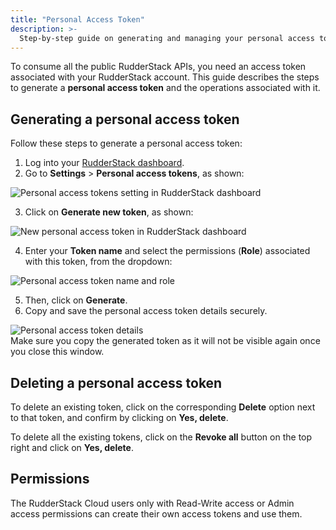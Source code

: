 ```yaml
---
title: "Personal Access Token"
description: >-
  Step-by-step guide on generating and managing your personal access tokens required to use the RudderStack API.
---
```


To consume all the public RudderStack APIs, you need an access token associated with your RudderStack account. This guide describes the steps to generate a **personal access token** and the operations associated with it.

## Generating a personal access token

Follow these steps to generate a personal access token:

1. Log into your [RudderStack dashboard](https://app.rudderstack.com/).
2. Go to **Settings** > **Personal access tokens**, as shown:

<img src="../assets/rudderstack-api/personal-access-tokens-1.png" alt="Personal access tokens setting in RudderStack dashboard" />

3. Click on **Generate new token**, as shown:

<img src="../assets/rudderstack-api/new-personal-access-token.png" alt="New personal access token in RudderStack dashboard" />

4. Enter your **Token name** and select the permissions (**Role**) associated with this token, from the dropdown:

<img src="../assets/rudderstack-api/personal-access-tokens-2.png" alt="Personal access token name and role" />

5. Then, click on **Generate**.
6. Copy and save the personal access token details securely.

<img src="../assets/rudderstack-api/personal-access-tokens-3.png" alt="Personal access token details" />

<div class="warningBlock">
Make sure you copy the generated token as it will not be visible again once you close this window.
</div>

## Deleting a personal access token

To delete an existing token, click on the corresponding **Delete** option next to that token, and confirm by clicking on **Yes, delete**.

To delete all the existing tokens, click on the **Revoke all** button on the top right and click on **Yes, delete**.

## Permissions

The RudderStack Cloud users only with <Link to="/dashboard-guides/teammates/#read-write-user">Read-Write</Link> access or <Link to="/dashboard-guides/teammates/#admin">Admin</Link> access permissions can create their own access tokens and use them.


